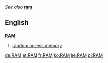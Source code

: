 ''See also'' '''[[ram]]'''

==English==
==={{Acronym}}===
'''RAM'''

#[[random access memory]]

[[de:RAM]]
[[et:RAM]]
[[fr:RAM]]
[[ko:RAM]]
[[he:RAM]]
[[pl:RAM]]